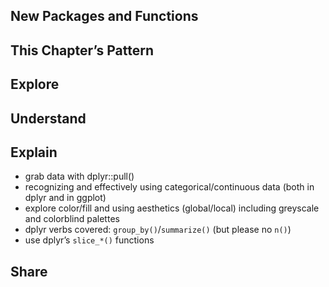 <!-- Our Notes:  -->

<!-- - Use the `wordbank` dataset (https://apreshill.github.io/data-vis-labs-2018/03-colors.html) -->
<!-- - slice n' dice with facets/groups (`geom_line()`) -->

## New Packages and Functions  

## This Chapter's Pattern

## Explore

## Understand

## Explain

- grab data with dplyr::pull()
- recognizing and effectively using categorical/continuous data (both in dplyr and in ggplot)
- explore color/fill and using aesthetics (global/local) including greyscale and colorblind palettes
- dplyr verbs covered: `group_by()`/`summarize()` (but please no `n()`)
- use dplyr's `slice_*()` functions

## Share
